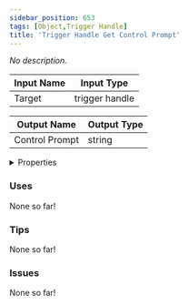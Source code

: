 ```yaml
---
sidebar_position: 653
tags: [Object,Trigger Handle]
title: 'Trigger Handle Get Control Prompt'
---
```


*No description.*




<EsbSvg />

| Input Name | Input Type |
|-----------|-----------|
| Target | trigger handle |

| Output Name | Output Type |
|-----------|-----------|
| Control Prompt | string |


<details>
  <summary>Properties</summary>
  <div>
    <div>
    <table>
      <thead>
        <tr>
          <th>Is beta required?</th>
          <th>❌</th>
        </tr>
        <tr>
          <th>Is this chip a trolling risk?</th>
          <th>❌</th>
        </tr>
        <tr>
          <th>Is this chip a role assignment risk?</th>
          <th>❌</th>
        </tr>
        <tr>
          <th>Chip UUID</th>
          <th>8ea2fd23-02c2-4055-ab39-68acd0b6ce67</th>
        </tr>
      </thead>
    </table>
    </div>
  </div>
</details>

### Uses

None so far!

### Tips

None so far!

### Issues

None so far!